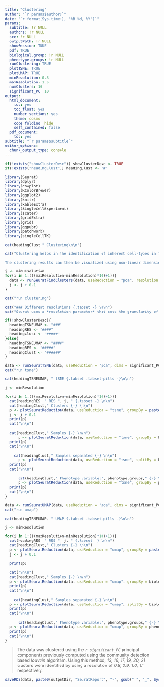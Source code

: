 ```yaml
---
title: "Clustering"
author: "`r params$authors`"
date: "`r format(Sys.time(), '%B %d, %Y')`"
params:
  subtitle: !r NULL
  authors: !r NULL
  sce: !r NULL
  outputPath: !r NULL
  showSession: TRUE
  pdf: TRUE
  biological.group: !r NULL
  phenotype.groups: !r NULL
  runClustering: TRUE
  plotTSNE: TRUE
  plotUMAP: TRUE
  minResolution: 0.3
  maxResolution: 1.5
  numClusters: 10
  significant_PC: 10
output:
  html_document:
    toc: yes
    toc_float: yes
    number_sections: yes
    theme: cosmo
    code_folding: hide
    self_contained: false
  pdf_document:
    toc: yes
subtitle: "`r params$subtitle`"
editor_options:
  chunk_output_type: console
---
```

```r
if(!exists("showClusterDesc")) showClusterDesc <- TRUE
if(!exists("headingClust")) headingClust <- "#"
```

```r
library(Seurat)
library(dplyr)
library(cowplot)
library(RColorBrewer)
library(ggplot2)
library(knitr)
library(kableExtra)
library(SingleCellExperiment)
library(scater)
library(gridExtra)
library(grid)
library(ggpubr)
library(patchwork)
library(singleCellTK)
```

```r
cat(headingClust," Clustering\n\n")

cat("Clustering helps in the identification of inherent cell-types in the data in an unsupervised manner by discovering the natural clusters that may exist on the basis of the transcriptome. Seurat uses the principal components for its graph-based clustering approach where it iteratively groups cells with similar expression patterns together into highly interconnected communities.  

The clustering results can then be visualized using non-linear dimensionality reduction techniques including tSNE and UMAP. The goal of these algorithms is essentially to understand the structure of the data in high-dimensional space in order to place similar cells together in low-dimensional space thus making visualizing clusters much more intuitive. Cells in the data within the graph-based clusters determined above should co-localize on these plots. ")
```

<!-- Compute -->
```r
j <- minResolution
for(i in 1:(((maxResolution-minResolution)*10)+1)){
  data <- runSeuratFindClusters(data, useReduction = "pca", resolution = j, verbose = FALSE)
  j <- j + 0.1
}

cat("run clustering")
```

<!-- Plot -->
```r
cat("### Different resolutions {.tabset -} \n\n")
cat("Seurat uses a *resolution parameter* that sets the granularity of the clustering, with increased values leading to a greater number of identified clusters. The choice of resolution is slightly subjective and often varies on the size of the input data. Typically, for larger datasets, the optimal resolution often increases. The different clustering results are provided below using a set of different resolutions (ranging from 0.3 to 1.5) which can be visualized using tSNE and UMAP plots below:")
```

```r
if(!showClusterDesc){
  headingTSNEUMAP <- "###"
  headingRES <- "####"
  headingClust <- "#####"
}else{
  headingTSNEUMAP <- "####"
  headingRES <- "#####"
  headingClust <- "######"
}
```

```r
data <- runSeuratTSNE(data, useReduction = "pca", dims = significant_PC)
cat("run tsne")
```

```r
cat(headingTSNEUMAP, " tSNE {.tabset .tabset-pills -}\n\n")

j <- minResolution

for(i in 1:(((maxResolution-minResolution)*10)+1)){
  cat(headingRES, " RES ", j, " {.tabset -} \n\n")
  cat(headingClust," Clusters {-} \n\n")
  p <- plotSeuratReduction(data, useReduction = "tsne", groupBy = paste0("Seurat_louvain_Resolution", j), showLegend = TRUE)
  j <- j + 0.1
  print(p)
  cat("\n\n")
  
  cat(headingClust," Samples {-} \n\n")
      p <- plotSeuratReduction(data, useReduction = "tsne", groupBy = biological.group, showLegend = TRUE)
  print(p)
  cat("\n\n")
  
    cat(headingClust," Samples separated {-} \n\n")
      p <- plotSeuratReduction(data, useReduction = "tsne", splitBy = biological.group, showLegend = TRUE)
  print(p)
  cat("\n\n")
  
      cat(headingClust," Phenotype variable:", phenotype.groups," {-} \n\n")
      p <- plotSeuratReduction(data, useReduction = "tsne", groupBy = phenotype.groups, showLegend = TRUE)
  print(p)
  cat("\n\n")
}

```

```r
data <- runSeuratUMAP(data, useReduction = "pca", dims = significant_PC)
cat("run umap")
```

```r
cat(headingTSNEUMAP, " UMAP {.tabset .tabset-pills -}\n\n")

j <- minResolution

for(i in 1:(((maxResolution-minResolution)*10)+1)){
  cat(headingRES, " RES ", j, " {.tabset -} \n\n")
  cat(headingClust," Clusters {-} \n\n")
  p <- plotSeuratReduction(data, useReduction = "umap", groupBy = paste0("Seurat_louvain_Resolution", j), showLegend = TRUE)
  j <- j + 0.1
  
  print(p)
  
  cat("\n\n")
  cat(headingClust," Samples {-} \n\n")
  p <- plotSeuratReduction(data, useReduction = "umap", groupBy = biological.group, showLegend = TRUE)
  print(p)
  cat("\n\n")
  
    cat(headingClust," Samples separated {-} \n\n")
  p <- plotSeuratReduction(data, useReduction = "umap", splitBy = biological.group, showLegend = TRUE)
  print(p)
  cat("\n\n")
  
      cat(headingClust," Phenotype variable:", phenotype.groups," {-} \n\n")
  p <- plotSeuratReduction(data, useReduction = "umap", groupBy = phenotype.groups, showLegend = TRUE)
  print(p)
  cat("\n\n")
}
```

> The data was clustered using the *`r significant_PC`* principal components previously computed using the community detection based *louvain* algorithm. Using this method, *13, 16, 17, 19, 20, 21* clusters were identified by using a resolution of *0.8, 0.9, 1.0, 1.1* respectively. 

```r
saveRDS(data, paste0(outputDir, "SeuratReport", "-", gsub(" ", "_", Sys.Date()), ".rds"))
```
